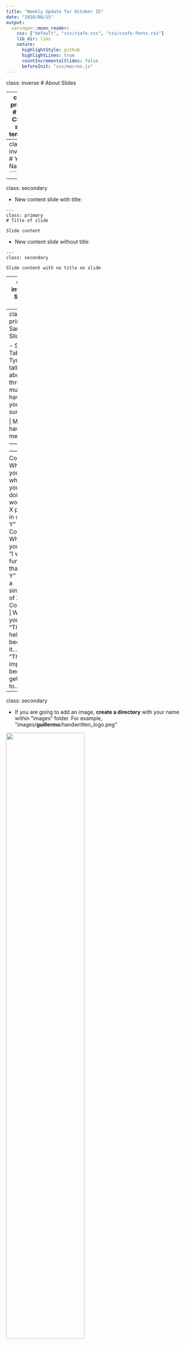 ```yaml
---
title: "Weekly Update for October 15"
date: "2018/08/15"
output:
  xaringan::moon_reader:
    css: ["default", "css/csafe.css", "css/csafe-fonts.css"]
    lib_dir: libs
    nature:
      highlightStyle: github
      highlightLines: true
      countIncrementalSlides: false
      beforeInit: "css/macros.js"
---
```



class: inverse
# About Slides

---
class: primary 
# New CSAFE slide template

We're now using [`xaringan`](https://github.com/yihui/xaringan)

What's changed: 

- New person slide: 

````
---
class: inverse
# Your Name
````

---
class: secondary

- New content slide with title: 

````
---
class: primary
# Title of slide 

Slide content
````

- New content slide without title: 

````
---
class: secondary

Slide content with no title on slide
````

---
class: inverse
# Sample User

---
class: primary
# Sample Slide

- Sample Table. Sam Tyner talked about the three must-haves of your summary:



| Must-have | It means |
| :------   | :------- |
| Context | Why are you doing what you're doing? "I'm working on X project in order to Y" |
| Content | What are you doing? "I wrote X function that does Y" or "I ran a simulation of Z" |
| Conclusion | What did you learn? "This will help me because it..." or "This important because it gets us to..." |



---
class: secondary

- If you are going to add an image, **create a directory** with your name within "images" folder. For example, "images/**guillermo**/handwritten_logo.png"


 <img src = "images/guillermo/handwritten_logo.png" width="65%"/>
 

---
class: inverse
# Soyoung

---
class: primary
# Fall semester plans: 
 - Shoes
    + Wrap up shoe analysis using edges and SURF 
    + Compare the performance with other methods such as phase only correlations, Fourier-Mellin transformation correlation
    + Do analysis with CSAFE shoe data
    + Submit papers regarding shoe analysis soon!
   
- Research on "uncertainty pyramid" with Steve and Hari at NIST   
 - Glass analysis with Sam
    + Exploratory analysis 
    + Various covariance estimations
    + Submit papers!
   
- Working on book chapters of glass and shoes funded by ROpenSci Fellowship 

---
class: inverse
# Amy

---
class: primary
# Fall Semester Goals

- **Data Collection**
    - </font> <font color="red">Moving (slowly).</font>
- **FlashID Data**
    - </font> <font color="red">Update install scheduled for tomorrow morning!</font>
- Expand Bayesian hierarchical model
    - **Formal Model Selection**
        - </font> <font color="red">Cleaning up code.</font>
        - </font> <font color="red">Methods other than DIC.</font>
    - Tests and Intervals
    - Validation
- Write and submit a paper on that modeling.
- Exploritory analysis of 'next level' features (AAFS)
    - Work with Ben and Nick
    
---
class: inverse
# Ben

---
class: primary
# Preprocessing Complete!
- Next steps: Character recognition? Other feature detection?

<img src = "images/ben/openh_9oct.png" width="65%"/>

---
class: inverse:
<img src = "images/ben/goodwordmessage_9oct.png" width="100%"/>

---
class: inverse
# Nick

---
class: secondary

- Worked with Ben on preprocessing -- we saw his slides.
- No update to making node counts more intuitive

---
class: inverse
# Ganesh  

---
class: primary   
# UI  

- Shiny App Demo

    
---
class: inverse
# Nate

---
class: primary
# Groove ID

- Documented functions necessary to run changepoint analysis
- Working on a vignette for the R package

---
class: primary
# SLR

- Documenting what I've tried so far
- Small examples to compare SLRs and LRs
- Do well-calibrated SLRs have properties that imply they are close to true LRs with high probability?

---
class: inverse
# Sam

---
class: primary
# Fall semester plans: 

- submit papers from thesis for publication
- writing R packages with SP
    + glass 
    + shoes
    + "uncertainty pyramid" stuff with SL & HI
- working on book funded by ROpenSci Fellowship 
- narrowing down topics & formats for new CSAFE training materials 
- writing "Ten Simple Rules for..." articles with DO
    + statisticians doing forensic science
    + forensic scientists doing statistics
    + [legal professionals encountering statistics](https://github.com/CSAFE-ISU/slides/issues/2)

---
class: inverse
# Guillermo

---
class: secondary

- **IRB** The saga continues (Applting for continuing review).

- **Database** Added function to `checkshoenames` to find a specified pattern in the file names in a directory and change the name of such files.

- **Registration** Reading papers (suggested by Susan) and testing functions to register matscan images.
    - Idea: Borrowing ideas from fMRI images to find a template image within another image.

---
class: inverse
# James

---
class: primary   
# Back at Data Collection!


<img src = "images/James/CartNew.png" width="32%"/>
<img src = "images/James/Cart2.png" width="32%"/>

---
class: inverse: 

<img src = "images/James/Vinyl1.png" width="32%"/>
<img src = "images/James/Vinyl2.png" width="32%"/>
<img src = "images/James/Vinyl3.png" width="32%"/>

---
class: inverse: 

<img src = "images/James/LightRoom.png" width="32%"/>
<img src = "images/James/LightUp.png" width="32%"/>
<img src = "images/James/LightSide.png" width="32%"/>
   
---
class: inverse
# Kiegan  


---
class: primary   
# Chugging along!  

- **Submit to AFTE journal**  
    - Getting close!  
- Complete writing of Chapman & Hall book  
    - On pause so we can focus on getting 2 papers ready  
- **Write a joint paper with Nate on grooves project**  
    - Integrating in to `bulletxtrctr` this week
    - Getting test sets ready
- **Submit proposal to DFSC for funding**
    - Reworking NIJ Grad Fellowship proposal
    - Incorporating peer review comments  

    
---
class: primary   
# Update to plotting results  
 
<img src = "images/kiegan/boxplots_afte_results.png" width="65%"/>  

---
class: primary  
# Update to plotting results  
 
<img src = "images/kiegan/stacked_bars_afte_results.png"/>   



---
class: inverse
# Danica  

---
class: primary   
# Fall Semester Update  

- Write a BF vs. LR paper for LPR  
    - working on making second draft less technical
    - this is taking longer than I expected :(
- Continue NIJ grant to validate FDE conclusions  
    - poster presentation for Forensics@NIST next month
    - oral presentation accepted for AAFS Feb 2019
- New NIJ grant awarded!
    - working on award acceptance and budgets
- 10 Things article
    - writing a draft complete with paragraphs and references


---
class: inverse
# Susan

---
class: primary
# Write all the things!

- `bulletsamplr` package 
    - Determined there's not a significant change in groove height along the signature
    - Started examining null feature distribution
    - Paper describing method for resampling bullet sequences
- Paper validating bullet algorithm on different case study sets (w/ Heike)
- Revising Statistical Atlas paper

---
class: inverse
# Miranda

---
class: primary
# Neural Networks

- Working on poster for Forensics@NIST and AAFS
- How to best quantify accuracy for one-hot prediction?
    - ROC-type curve for probability threshhold
- Generating heatmaps to visualize what neural networks look for
    - Generating these for our model is difficult
    - So far, can only generate from original VGG16 (see next slide...)

---
class: primary
# VGG16 Prediction

<img src = "images/miranda/2018-10-15/onehot-92_labeled_heatmap.png" width="35%"/><img src = "images/miranda/2018-10-15/onehot-3000_labeled_heatmap.png" width="35%"/>
<img src = "images/miranda/2018-10-15/onehot-1312_labeled_heatmap.png" width="35%"/><img src = "images/miranda/2018-10-15/onehot-165_labeled_heatmap.png" width="35%"/>


---
class: inverse
# Heike

---
class: primary
# CSAFE persistence bullets

![](images/heike/B902-L1-20x.png)
![:scale 40%](images/heike/B902-L1-50x.png)


---
class: primary
# CSAFE persistence bullets

Signatures from 20 and 50x magnification

![](images/heike/signatures-raw.png)

---
class: primary
# CSAFE persistence bullets

Aligned Signatures from 20 and 50x magnification

![](images/heike/signatures-raw-aligned.png)



---
class: inverse
# Soyoung

---
class: primary
# Fall semester plans: 
 - Shoes
    + Wrap up shoe analysis using edges and SURF 
    + Compare the performance with other methods such as phase only correlations, Fourier-Mellin transformation correlation
    + Do analysis with CSAFE shoe data
    + Submit papers regarding shoe analysis soon!
   
- Research on "uncertainty pyramid" with Steve and Hari at NIST   
 - Glass analysis with Sam
    + Exploratory analysis 
    + Various covariance estimations
    + Submit papers!
   
- Working on book chapters of glass and shoes funded by ROpenSci Fellowship 

---
class: primary
# Analysis result with CSAFE shoe data 
- POC is rotation invariant!
- Known mated pairs
 <img src="images/soyoung/rot_KM.png" width="60%">


---
class: primary
# Analysis result with CSAFE shoe data 
- POC is rotation invariant!
- Known non-mated pairs
 <img src="images/soyoung/rot_KNM.png" width="60%">




---
class: inverse
# Issues

---
class: secondary

- [Issues!!](https://github.com/CSAFE-ISU/slides/issues)
- Two issue down, two to go.
